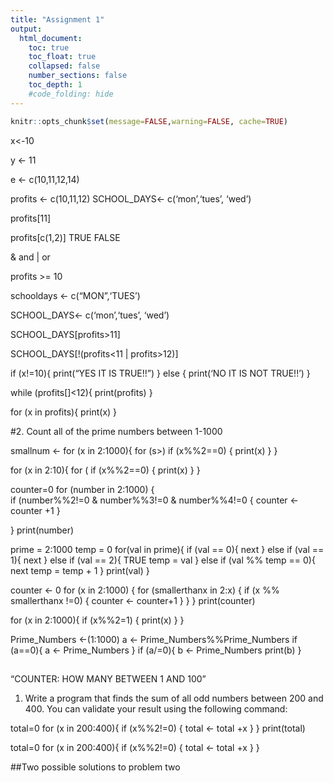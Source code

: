 ```yaml
---
title: "Assignment 1"
output:
  html_document:
    toc: true
    toc_float: true
    collapsed: false
    number_sections: false
    toc_depth: 1
    #code_folding: hide
---
```


```r
knitr::opts_chunk$set(message=FALSE,warning=FALSE, cache=TRUE)
```



x<-10

y <- 11

e <- c(10,11,12,14)

profits <- c(10,11,12)
SCHOOL_DAYS<- c('mon','tues', 'wed')

profits[11]

profits[c(1,2)]
TRUE
FALSE

& and 
| or

profits >= 10

schooldays <- c("MON",'TUES')

SCHOOL_DAYS<- c('mon','tues', 'wed')

SCHOOL_DAYS[profits>11]


SCHOOL_DAYS[!(profits<11 | profits>12)]

if (x!=10){
  print("YES IT IS TRUE!!")
} else {
  print('NO IT IS NOT TRUE!!')
}


while (profits[]<12){
  print(profits)
}



for (x in profits){
  print(x)
}


#2. Count all of the prime numbers between 1-1000 

smallnum <- 
for (x in 2:1000){
  for (s>)
  if (x%%2==0) {
    print(x)
  }
}


for (x in 2:10){
  for (
    if (x%%2==0) {
      print(x)
    }
}




counter=0
for (number in 2:1000) {     
  if (number%%2!=0 & number%%3!=0 & number%%4!=0 {
    counter <- counter +1
  }   

}
print(number)





prime = 2:1000
temp = 0
for(val in prime){
  if (val == 0){
    next
  } else if (val == 1){
    next
  } else if (val == 2){
    TRUE
    temp = val 
  } else if (val %% temp == 0){
    next
    temp = temp + 1
  }
  print(val)
}



counter <- 0
for (x in 2:1000) {
  for (smallerthanx in 2:x) {
    if (x %% smallerthanx !=0) {
      counter <- counter+1
    }
  }
}
print(counter)



for (x in 2:1000){
  if (x%%2=1) {
    print(x)
  }
}



Prime_Numbers <-(1:1000)
a <- Prime_Numbers%%Prime_Numbers
if (a==0){
  a <- Prime_Numbers
}
if (a/=0){
  b <- Prime_Numbers
print(b)
}



##

"COUNTER: HOW MANY BETWEEN 1 AND 100"

1. Write a program that finds the sum of all odd numbers between 200 and 400. You can validate your result using the following command:

  
  
total=0
for (x in 200:400){
  if (x%%2!=0) {
    total <- total +x
  }
}
print(total)




total=0
for (x in 200:400){
  if (x%%2!=0) {
    total <- total +x
  }
}

##Two possible solutions to problem two 